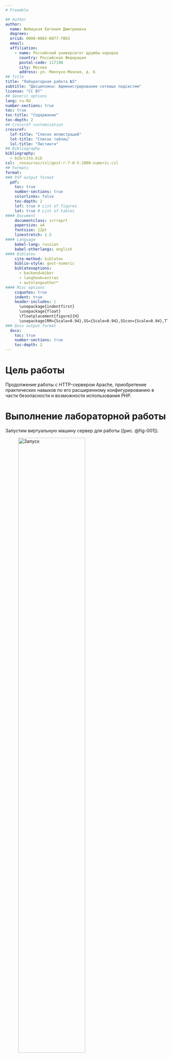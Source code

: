```yaml
---
# Preamble

## Author
author:
  name: Жибицкая Евгения Дмитриевна
  degrees: 
  orcid: 0000-0002-0877-7063
  email: 
  affiliation:
    - name: Российский университет дружбы народов
      country: Российская Федерация
      postal-code: 117198
      city: Москва
      address: ул. Миклухо-Маклая, д. 6
## Title
title: "Лабораторная работа №5"
subtitle: "Дисциплина: Администрирование сетевых подсистем"
license: "CC BY"
## Generic options
lang: ru-RU
number-sections: true
toc: true
toc-title: "Содержание"
toc-depth: 2
## Crossref customization
crossref:
  lof-title: "Список иллюстраций"
  lot-title: "Список таблиц"
  lol-title: "Листинги"
## Bibliography
bibliography:
  - bib/cite.bib
csl: _resources/csl/gost-r-7-0-5-2008-numeric.csl
## Formats
format:
### Pdf output format
  pdf:
    toc: true
    number-sections: true
    colorlinks: false
    toc-depth: 2
    lof: true # List of figures
    lot: true # List of tables
#### Document
    documentclass: scrreprt
    papersize: a4
    fontsize: 12pt
    linestretch: 1.5
#### Language
    babel-lang: russian
    babel-otherlangs: english
#### Biblatex
    cite-method: biblatex
    biblio-style: gost-numeric
    biblatexoptions:
      - backend=biber
      - langhook=extras
      - autolang=other*
#### Misc options
    csquotes: true
    indent: true
    header-includes: |
      \usepackage{indentfirst}
      \usepackage{float}
      \floatplacement{figure}{H}
      \usepackage[RM={Scale=0.94},SS={Scale=0.94},SScon={Scale=0.94},TT={Scale=MatchLowercase,FakeStretch=0.9},DefaultFeatures={Ligatures=Common}]{plex-otf}
### Docx output format
  docx:
    toc: true
    number-sections: true
    toc-depth: 2
---
```


# Цель работы

Продолжение работы с HTTP-сервером Apache, приобретение практических навыков по  его расширенному конфигурированию в части безопасности и возможности использования PHP.

# Выполнение лабораторной работы

Запустим виртуальную машину сервер для работы ([рис. @fig-001]).

![Запуск](image/1.jpg){#fig-001 width=70%}


Перейдем в режим суперпользователя, создадим каталог private в нужном каталоге ([рис. @fig-002]).

![Каталог private ](image/2.jpg){#fig-002 width=70%}

Генерируем ключ и сертификат, заполняем все запрашиваемые данные ([рис. @fig-003] и [рис. @fig-004]). Файл с ключом появляется в том же каталоге, копируем его в  /etc/ssl/certs.

![Генерация ключа](image/3.jpg){#fig-003 width=70%}

![Данные для сертификата](image/4.jpg){#fig-004 width=70%}

Далее отредактируем конфигурационный файл для возможности  функционирования веб-сервера через протокол HTTPS ([рис. @fig-005]).

![Файл конфигурации ](image/6.jpg){#fig-005 width=70%}


Вносим изменения в настройки межсетевого экрана на сервере, разрешив работу с https([рис. @fig-006]).

![Настройки межсетевого экрана](image/5.jpg){#fig-006 width=70%}


Перезапускаем веб-сервер([рис. @fig-007]).

![Перезапуск веб-сервера ](image/7.jpg){#fig-007 width=70%}


Запускаем ВМ client([рис. @fig-008]), в строке браузера вводдим название веб-сервера и убеждаемся, что произошло автоматическое переключение на работу по протоколу HTTPS([рис. @fig-009]). 

На открывшейся странице с сообщением о незащищённости соединения нажимаем кнопку «Дополнительно»,добавляем адрес  сервера в постоянные исключения. Затем просматриваем содержание сертификата([рис. @fig-010]).

![Запуск client ](image/8.jpg){#fig-008 width=70%}

![Переход по адресу](image/9.jpg){#fig-009 width=70%}

![Сертификат ](image/10.jpg){#fig-010 width=70%}

Далее необходимо установить пакеты для работы с php ([рис. @fig-011]).

![Установка пакетов ](image/11.jpg){#fig-011 width=70%}

В каталоге с  /var/www/html/www.edzhibitskaya.net  заменяем
файл index.html на index.php ([рис. @fig-012]) и корректируем права доступа([рис. @fig-013]).

![Файл index.php](image/12.jpg){#fig-012 width=70%}

![Замена файла, права доступа ](image/13.jpg){#fig-013 width=70%}

Также восстанавливаем контекст безопасности в SELinux и перезапускаем сервер([рис. @fig-014]).

![Перезапуск](image/14.jpg){#fig-014 width=70%}

Просмотрим страницу по нужному адресу на машине клиент([рис. @fig-015]).

![www.edzhibitskaya.net](image/15.jpg){#fig-015 width=70%}

Внесем изменения в настройки внутреннего окружения ВМ.

Переходим в каталог /vagrant/provision/server/http и скопируем в директории конфигурационные файлы([рис. @fig-016]). Внесем изменения в скрипт http.sh, до-
бавив установку PHP и настройку межсетевого экрана, разрешающую работать с https.([рис. @fig-017]).

![Каталоги и файлы](image/16.jpg){#fig-016 width=70%}

![Скрипт http.sh ](image/17.jpg){#fig-017 width=70%}

# Контрольные вопросы

1. В чём отличие HTTP от HTTPS?

HTTP передаёт данные открытым текстом, HTTPS — зашифрованными.

2. Каким образом обеспечивается безопасность контента веб-сервера при работе через HTTPS?

 Безопасность HTTPS обеспечивается:

        Шифрованием данных (симметричное шифрование)

        Аутентификацией сервера через цифровые сертификаты

        Защитой от подмены и прослушивания

3. Что такое сертификационный центр? Приведите пример

Сертификационный центр (CA) — организация, выпускающая цифровые сертификаты, подтверждающие подлинность сайтов.
    Примеры: LDigiCert, Comodo, GlobalSign.


# Выводы

В ходе работы были приобретены практические навыки по расширенному конфигурированию HTTP-сервера Apache в части безопасности и возможности использования PHP, настроен сервер для работы по протоколу  HTTPs.

# Список литературы{.unnumbered}

[ТУИС](https://esystem.rudn.ru/pluginfile.php/2854748/mod_resource/content/8/005-http-adv.pdf)

::: {#refs}
:::
